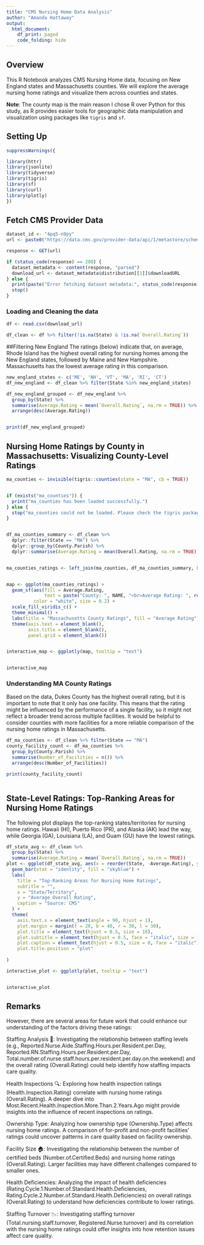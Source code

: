 ---
title: "CMS Nursing Home Data Analysis"
author: "Amanda Hattaway"
output: 
  html_document:
    df_print: paged
    code_folding: hide
---
## Overview

This R Notebook analyzes CMS Nursing Home data, focusing on New England states and Massachusetts counties. We will explore the average nursing home ratings and visualize them across counties and states.

**Note**: The county map is the main reason I chose R over Python for this study, as R provides easier tools for geographic data manipulation and visualization using packages like `tigris` and `sf`.

## Setting Up

```{r}
suppressWarnings({

library(httr)
library(jsonlite)
library(tidyverse)
library(tigris)
library(sf)
library(curl)
library(plotly)
})

```
## Fetch CMS Provider Data 
```{r}
dataset_id <- "4pq5-n9py"
url <- paste0("https://data.cms.gov/provider-data/api/1/metastore/schemas/dataset/items/", dataset_id)

response <- GET(url)

if (status_code(response) == 200) {
  dataset_metadata <- content(response, "parsed")
  download_url <- dataset_metadata$distribution[[1]]$downloadURL
} else {
  print(paste("Error fetching dataset metadata:", status_code(response)))
  stop()
}

```
### Loading and Cleaning the data
```{r}

df <- read.csv(download_url)

df_clean <- df %>% filter(!is.na(State) & !is.na(`Overall.Rating`))

```
##Filtering New England
The ratings (below) indicate that, on average, Rhode Island has the highest overall rating for nursing homes among the New England states, followed by Maine and New Hampshire. Massachusetts has the lowest average rating in this comparison.
```{r}
new_england_states <- c('ME', 'NH', 'VT', 'MA', 'RI', 'CT')
df_new_england <- df_clean %>% filter(State %in% new_england_states)

df_new_england_grouped <- df_new_england %>%
  group_by(State) %>%
  summarise(Average.Rating = mean(`Overall.Rating`, na.rm = TRUE)) %>%
  arrange(desc(Average.Rating))


print(df_new_england_grouped)
```
## Nursing Home Ratings by County in Massachusetts: Visualizing County-Level Ratings
```{r}
ma_counties <- invisible(tigris::counties(state = "MA", cb = TRUE))


if (exists("ma_counties")) {
  print("ma_counties has been loaded successfully.")
} else {
  stop("ma_counties could not be loaded. Please check the tigris package.")
}


df_ma_counties_summary <- df_clean %>% 
  dplyr::filter(State == "MA") %>%
  dplyr::group_by(County.Parish) %>%
  dplyr::summarise(Average.Rating = mean(Overall.Rating, na.rm = TRUE))


ma_counties_ratings <- left_join(ma_counties, df_ma_counties_summary, by = c("NAME" = "County.Parish"))


map <- ggplot(ma_counties_ratings) +
  geom_sf(aes(fill = Average.Rating, 
              text = paste("County: ", NAME, "<br>Average Rating: ", round(Average.Rating, 2))), 
          color = "white", size = 0.2) +
  scale_fill_viridis_c() +
  theme_minimal() +
  labs(title = "Massachusetts County Ratings", fill = "Average Rating") +
  theme(axis.text = element_blank(),
        axis.title = element_blank(),
        panel.grid = element_blank())


interactive_map <- ggplotly(map, tooltip = "text")


interactive_map
```
### Understanding MA County Ratings
Based on the data, Dukes County has the highest overall rating, but it is important to note that it only has one facility. This means that the rating might be influenced by the performance of a single facility, so it might not reflect a broader trend across multiple facilities. It would be helpful to consider counties with more facilities for a more reliable comparison of the nursing home ratings in Massachusetts.
```{r}
df_ma_counties <- df_clean %>% filter(State == "MA")
county_facility_count <- df_ma_counties %>%
  group_by(County.Parish) %>%
  summarise(Number_of_Facilities = n()) %>%
  arrange(desc(Number_of_Facilities))

print(county_facility_count)



```
## State-Level Ratings: Top-Ranking Areas for Nursing Home Ratings
The following plot displays the top-ranking states/territories for nursing home ratings. Hawaii (HI), Puerto Rico (PR), and Alaska (AK) lead the way, while Georgia (GA), Louisiana (LA), and Guam (GU) have the lowest ratings.
```{r}
df_state_avg <- df_clean %>%
  group_by(State) %>%
  summarise(Average.Rating = mean(`Overall.Rating`, na.rm = TRUE))
plot <- ggplot(df_state_avg, aes(x = reorder(State, -Average.Rating), y = Average.Rating, text = paste("State:", State, "<br>Rating:", round(Average.Rating, 2)))) +
  geom_bar(stat = "identity", fill = "skyblue") +
  labs(
    title = "Top-Ranking Areas for Nursing Home Ratings", 
    subtitle = "",
    x = "State/Territory", 
    y = "Average Overall Rating",
    caption = "Source: CMS"
  ) +
  theme(
    axis.text.x = element_text(angle = 90, hjust = 1),
    plot.margin = margin(t = 20, b = 40, r = 30, l = 30),  
    plot.title = element_text(hjust = 0.5, size = 16), 
    plot.subtitle = element_text(hjust = 0.5, face = "italic", size = 12),  
    plot.caption = element_text(hjust = 0.5, size = 8, face = "italic"), 
    plot.title.position = "plot" 
      
)

interactive_plot <- ggplotly(plot, tooltip = "text")


interactive_plot
```

## Remarks
However, there are several areas for future work that could enhance our understanding of the factors driving these ratings:

Staffing Analysis 🧑: Investigating the relationship between staffing levels (e.g., Reported.Nurse.Aide.Staffing.Hours.per.Resident.per.Day, Reported.RN.Staffing.Hours.per.Resident.per.Day, Total.number.of.nurse.staff.hours.per.resident.per.day.on.the.weekend) and the overall rating (Overall.Rating) could help identify how staffing impacts care quality.

Health Inspections 🔍: Exploring how health inspection ratings (Health.Inspection.Rating) correlate with nursing home ratings (Overall.Rating). A deeper dive into Most.Recent.Health.Inspection.More.Than.2.Years.Ago might provide insights into the influence of recent inspections on ratings.

Ownership Type: Analyzing how ownership type (Ownership.Type) affects nursing home ratings. A comparison of for-profit and non-profit facilities' ratings could uncover patterns in care quality based on facility ownership.

Facility Size 🏠: Investigating the relationship between the number of certified beds (Number.of.Certified.Beds) and nursing home ratings (Overall.Rating). Larger facilities may have different challenges compared to smaller ones.

Health Deficiencies: Analyzing the impact of health deficiencies (Rating.Cycle.1.Number.of.Standard.Health.Deficiencies, Rating.Cycle.2.Number.of.Standard.Health.Deficiencies) on overall ratings (Overall.Rating) to understand how deficiencies contribute to lower ratings.

Staffing Turnover 📉: Investigating staffing turnover (Total.nursing.staff.turnover, Registered.Nurse.turnover) and its correlation with the nursing home ratings could offer insights into how retention issues affect care quality.



